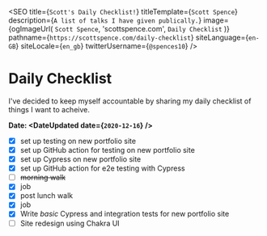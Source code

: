 
<SEO
  title={`Scott's Daily Checklist!`}
  titleTemplate={`Scott Spence`}
  description={`A list of talks I have given publically.`}
  image={ogImageUrl(
    `Scott Spence`,
    'scottspence.com',
    `Daily Checklist`
  )}
  pathname={`https://scottspence.com/daily-checklist`}
  siteLanguage={`en-GB`}
  siteLocale={`en_gb`}
  twitterUsername={`@spences10`}
/>

# Daily Checklist

I've decided to keep myself accountable by sharing my daily checklist
of things I want to acheive.

**Date: <DateUpdated date={`2020-12-16`} />**

- [x] set up testing on new portfolio site
- [x] set up GitHub action for testing on new portfolio site
- [x] set up Cypress on new portfolio site
- [x] set up GitHub action for e2e testing with Cypress
- [ ] ~~morning walk~~
- [x] job
- [x] post lunch walk
- [x] job
- [x] Write _basic_ Cypress and integration tests for new portfolio
      site
- [ ] Site redesign using Chakra UI

<PopularPosts />

<!-- Links -->
